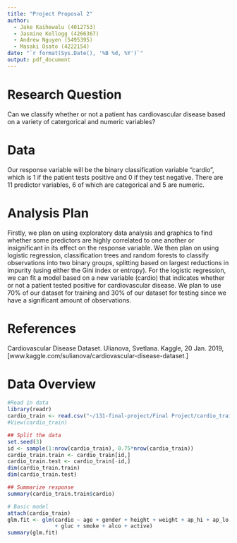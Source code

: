 ```yaml
---
title: "Project Proposal 2"
author:  
  - Jake Kaihewalu (4012753)
  - Jasmine Kellogg (4266367)
  - Andrew Nguyen (5495395)
  - Masaki Osato (4222154)
date: "`r format(Sys.Date(), '%B %d, %Y')`"
output: pdf_document
---
```

# Research Question 

Can we classify whether or not a patient has cardiovascular disease based on a variety of catergorical and numeric variables?

# Data

Our response variable will be the binary classification variable "cardio", which is 1 if the patient tests positive and 0 if they test negative. There are 11 predictor variables, 6 of which are categorical and 5 are numeric. 

# Analysis Plan

Firstly, we plan on using exploratory data analysis and graphics to find whether some predictors are highly correlated to one another or insignificant in its effect on the response variable. We then plan on using logistic regression, classification trees and random forests to classify observations into two binary groups, splitting based on largest reductions in impurity (using either the Gini index or entropy). For the logistic regression, we can fit a model based on a new variable (cardio) that indicates whether or not a patient tested positive for cardiovascular disease. We plan to use 70% of our dataset for training and 30% of our dataset for testing since we have a significant amount of observations. 

# References 

Cardiovascular Disease Dataset. Ulianova, Svetlana. Kaggle, 20 Jan. 2019, [www.kaggle.com/sulianova/cardiovascular-disease-dataset.]

\newpage

# Data Overview 

```r
#Read in data
library(readr)
cardio_train <- read.csv("~/131-final-project/Final Project/cardio_train.csv", sep=";")
#View(cardio_train)
```


```r
## Split the data 
set.seed(3)
id <- sample(1:nrow(cardio_train), 0.75*nrow(cardio_train))
cardio_train.train <- cardio_train[id,]
cardio_train.test <- cardio_train[-id,]
dim(cardio_train.train)
dim(cardio_train.test)
```

```r
## Summarize response
summary(cardio_train.train$cardio)
```

```r
# Basic model
attach(cardio_train)
glm.fit <- glm(cardio ~ age + gender + height + weight + ap_hi + ap_lo + cholesterol
               + gluc + smoke + alco + active)
summary(glm.fit)
```